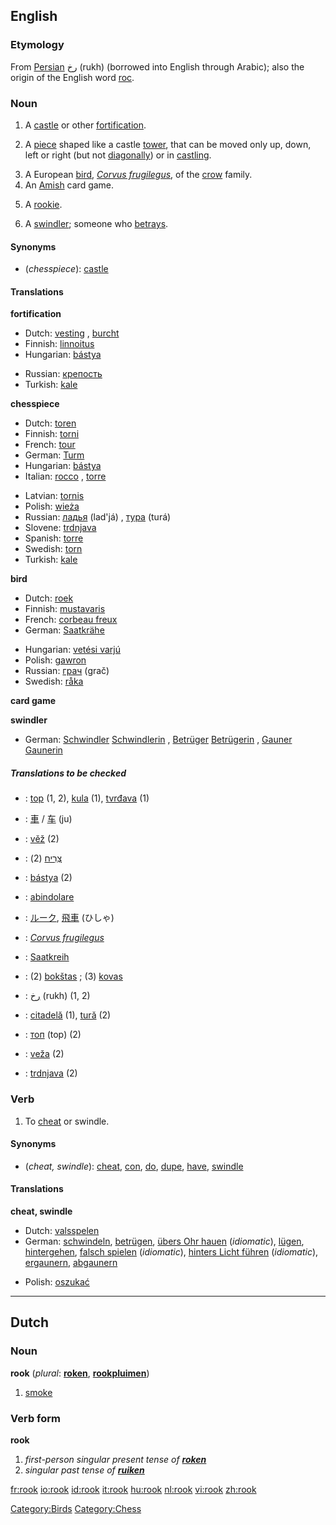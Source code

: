 ==English==

===Etymology===
From [[Persian]] رخ (rukh) (borrowed into English through Arabic); also the origin of the English word [[roc]].

===Noun===
{{en-noun-reg}}

# {{rare}} A [[castle]] or other [[fortification]].
# {{chess}} A [[piece]] shaped like a castle [[tower]], that can be moved only up, down, left or right (but not [[diagonally]]) or in [[castling]].
# A European [[bird]], ''[[Corvus frugilegus]]'', of the [[crow]] family.
# An [[Amish]] card game.
# {{cattag|baseball|slang}} A [[rookie]].
# A [[swindler]]; someone who [[betray]]s.

====Synonyms====
*(''chesspiece''): [[castle]]

====Translations====
'''fortification'''
{{top}}
*Dutch: [[vesting]] {{f}}, [[burcht]] {{f}}
*Finnish: [[linnoitus]]
*Hungarian: [[bástya]]
{{mid}}
*Russian: [[крепость]] {{f}}
*Turkish: [[kale#Turkish|kale]]
{{bottom}}

'''chesspiece'''
{{top}}
*Dutch: [[toren]] {{m}}
*Finnish: [[torni]]
*French: [[tour#French|tour]] {{f}}
*German: [[Turm]] {{m}}
*Hungarian: [[bástya]]
*Italian: [[rocco]] {{m}}, [[torre#Italian|torre]] {{f}}
{{mid}}
*Latvian: [[tornis]] {{m}}
*Polish: [[wieża]] {{f}}
*Russian: [[ладья]] (lad'já) {{f}}, [[тура]] (turá) {{f}}
*Slovene: [[trdnjava]] {{f}}
*Spanish: [[torre#Spanish|torre]] {{f}}
*Swedish: [[torn#Swedish|torn]]
*Turkish: [[kale#Turkish|kale]]
{{bottom}}

'''bird'''
{{top}}
*Dutch: [[roek]] {{m}}
*Finnish: [[mustavaris]]
*French: [[corbeau freux]] {{m}}
*German: [[Saatkrähe]] {{f}}
{{mid}}
*Hungarian: [[vetési varjú]]
*Polish: [[gawron]] {{m}}
*Russian: [[грач]] (grač) {{m}}
*Swedish: [[råka]]
{{bottom}}

'''card game'''
{{top}}
{{mid}}
{{bottom}}

'''swindler'''
{{top}}
*German: [[Schwindler]] {{m}} [[Schwindlerin]] {{f}}, [[Betrüger]] {{m}} [[Betrügerin]] {{f}}, [[Gauner]] {{m}} [[Gaunerin]] {{f}}
{{mid}}
{{bottom}}

=====Translations to be checked=====
<!--Remove this section once all of the translations below have been moved into the tables above.-->
{{checktrans}}

*{{ttbc|Bosnian}}: [[top]] {{m}} (1, 2), [[kula]] {{f}} (1), [[tvrđava]] {{f}} (1)
*{{ttbc|Chinese}}: [[車]] / [[车]] (ju)
*{{ttbc|Czech}}: [[věž]] (2)
*{{ttbc|Hebrew}}: [[צריח|צְרִיחַ]] {{m}} (2)
*{{ttbc|Hungarian}}: [[bástya]] (2)
*{{ttbc|Italian}}: [[abindolare]]
*{{ttbc|Japanese}}: [[ルーク]], [[飛車]] (ひしゃ)
*{{ttbc|Latin}}: ''[[Corvus frugilegus]]''
*{{ttbc|Low Saxon}}: [[Saatkreih]] {{f}}
*{{ttbc|Lithuanian}}: (2) [[bokštas]] {{m}}; (3) [[kovas]] {{m}}
*{{ttbc|Persian}}: [[رخ]] (rukh) (1, 2)
*{{ttbc|Romanian}}: [[citadelă]] {{f}} (1), [[tură]] {{f}} (2)
*{{ttbc|Serbian}}: [[топ]] (top) (2)
*{{ttbc|Slovak}}: [[veža]] {{f}} (2)
*{{ttbc|Slovene}}: [[trdnjava]] {{f}} (2)

===Verb===
{{en-verb}}

# {{transitive}} To [[cheat]] or swindle.

====Synonyms====
*(''cheat, swindle''): [[cheat]], [[con]], [[do]], [[dupe]], [[have]], [[swindle]]

====Translations====
'''cheat, swindle'''
{{top}}
*Dutch: [[valsspelen]]
*German: [[schwindeln]], [[betrügen]], [[übers Ohr hauen]] (''idiomatic''), [[lügen]], [[hintergehen]], [[falsch spielen]] (''idiomatic''), [[hinters Licht führen]] (''idiomatic''), [[ergaunern]], [[abgaunern]]
{{mid}}
*Polish: [[oszukać]]
{{bottom}}

----

==Dutch==
===Noun===
'''rook''' {{m}} (''plural'': '''[[roken]]''', '''[[rookpluim]]en''')

#[[smoke]]

===Verb form===
'''rook'''

#''first-person singular present tense of '''[[roken]]'''''<!--to [[smoke]] (''of a fire or a person'')-->
#''singular past tense of '''[[ruiken]]'''''<!--smelled-->

[[Category:Birds]]
[[Category:Chess]]

[[fr:rook]]
[[io:rook]]
[[id:rook]]
[[it:rook]]
[[hu:rook]]
[[nl:rook]]
[[vi:rook]]
[[zh:rook]]